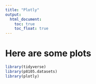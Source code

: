 ```yaml
---
title: "Plotly"
output: 
  html_document:
    toc: true
    toc_float: true
---
```


# Here are some plots

```r
library(tidyverse)
library(p8105.datasets)
library(plotly)
```